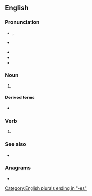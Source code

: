 {{also|Ashes}}
==English==

===Pronunciation===
* {{enPR|ăshʹĭz}}, {{IPA|en|/ˈæʃ.ɪz/}}
* {{a|weak vowel}} {{IPA|en|/ˈæʃ.əz/}}
* {{audio|en|en-us-ashes.ogg|Audio (US)}}
* {{rhymes|en|æʃɪz|s=2}}
* {{hyph|en|ash|es}}

===Noun===
{{head|en|noun form}}

# {{plural of|en|ash}}

====Derived terms====
* {{l|en|rise from the ashes}}

===Verb===
{{head|en|verb form}}

# {{en-third-person singular of|ash}}

===See also===
* {{l|en|axen}}

===Anagrams===
* {{anagrams|en|a=aehss|Hasse|Sesha|Sheas|hases|he-ass|seahs}}

[[Category:English plurals ending in "-es"]]